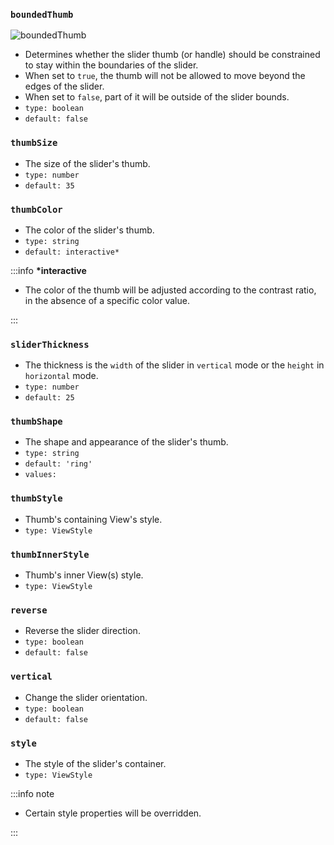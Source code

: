 ### `boundedThumb`

![boundedThumb](../../../images/boundedThumb.png)

- Determines whether the slider thumb (or handle) should be constrained to stay within the boundaries of the slider.
- When set to `true`, the thumb will not be allowed to move beyond the edges of the slider.
- When set to `false`, part of it will be outside of the slider bounds.
- `type: boolean`
- `default: false`

### `thumbSize`

- The size of the slider's thumb.
- `type: number`
- `default: 35`

### `thumbColor`

- The color of the slider's thumb.
- `type: string`
- `default: interactive*`

:::info **\*interactive**

- The color of the thumb will be adjusted according to the contrast ratio, in the absence of a specific color value.

:::

### `sliderThickness`

- The thickness is the `width` of the slider in `vertical` mode or the `height` in `horizontal` mode.
- `type: number`
- `default: 25`

### `thumbShape`

- The shape and appearance of the slider's thumb.
- `type: string`
- `default: 'ring'`
- `values:`<shapes/>

### `thumbStyle`

- Thumb's containing View's style.
- `type: ViewStyle`

### `thumbInnerStyle`

- Thumb's inner View(s) style.
- `type: ViewStyle`


<RenderThumb />

### `reverse`

- Reverse the slider direction.
- `type: boolean`
- `default: false`

### `vertical`

- Change the slider orientation.
- `type: boolean`
- `default: false`

### `style`

- The style of the slider's container.
- `type: ViewStyle`

:::info note

- Certain style properties will be overridden.

:::
